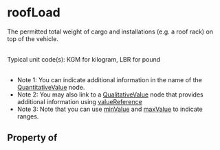   

# roofLoad

The permitted total weight of cargo and installations (e.g. a roof rack) on top of the vehicle.<br/><br/>

Typical unit code(s): KGM for kilogram, LBR for pound<br/><br/>

<ul>
<li>Note 1: You can indicate additional information in the <Link href="/name">name</Link> of the <a class="localLink" href="/QuantitativeValue">QuantitativeValue</a> node.</li>
<li>Note 2: You may also link to a <a class="localLink" href="/QualitativeValue">QualitativeValue</a> node that provides additional information using <a class="localLink" href="/valueReference">valueReference</a></li>
<li>Note 3: Note that you can use <a class="localLink" href="/minValue">minValue</a> and <a class="localLink" href="/maxValue">maxValue</a> to indicate ranges.</li>
</ul>

## Property of



